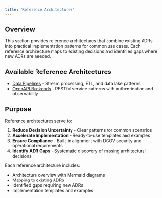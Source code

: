 ```yaml
---
title: "Reference Architectures"
---
```


## Overview

This section provides reference architectures that combine existing ADRs into practical implementation patterns for common use cases. Each reference architecture maps to existing decisions and identifies gaps where new ADRs are needed.

## Available Reference Architectures

- [Data Pipelines](data-pipelines.md) - Stream processing, ETL, and data lake patterns
- [OpenAPI Backends](openapi-backends.md) - RESTful service patterns with authentication and observability

## Purpose

Reference architectures serve to:

1. **Reduce Decision Uncertainty** - Clear patterns for common scenarios
2. **Accelerate Implementation** - Ready-to-use templates and examples  
3. **Ensure Compliance** - Built-in alignment with DGOV security and operational requirements
4. **Identify ADR Gaps** - Systematic discovery of missing architectural decisions

Each reference architecture includes:

- Architecture overview with Mermaid diagrams
- Mapping to existing ADRs  
- Identified gaps requiring new ADRs
- Implementation templates and examples
